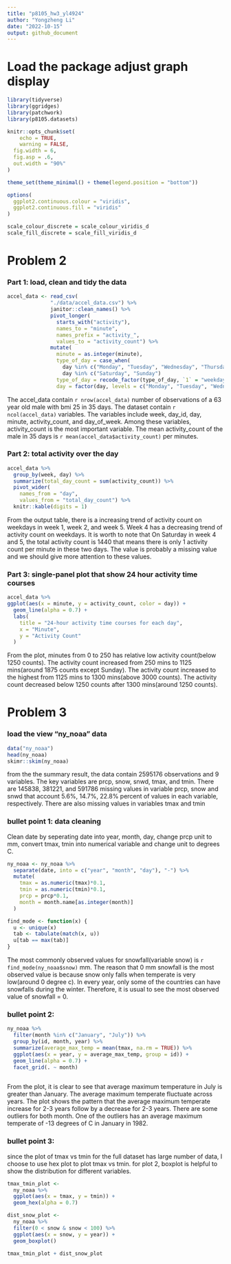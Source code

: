 ```yaml
---
title: "p8105_hw3_yl4924"
author: "Yongzheng Li"
date: "2022-10-15"
output: github_document
---
```


# Load the package adjust graph display
```r
library(tidyverse)
library(ggridges)
library(patchwork)
library(p8105.datasets)

knitr::opts_chunk$set(
	echo = TRUE,
	warning = FALSE,
  fig.width = 6,
  fig.asp = .6,
  out.width = "90%"
)

theme_set(theme_minimal() + theme(legend.position = "bottom"))

options(
  ggplot2.continuous.colour = "viridis",
  ggplot2.continuous.fill = "viridis"
)

scale_colour_discrete = scale_colour_viridis_d
scale_fill_discrete = scale_fill_viridis_d
```

# Problem 2

### Part 1: load, clean and tidy the data
```r
accel_data <- read_csv(
              "./data/accel_data.csv") %>% 
              janitor::clean_names() %>% 
              pivot_longer(
                starts_with("activity"),
                names_to = "minute",
                names_prefix = "activity_",
                values_to = "activity_count") %>% 
              mutate(
                minute = as.integer(minute),
                type_of_day = case_when(
                  day %in% c("Monday", "Tuesday", "Wednesday", "Thursday", "Friday") ~ 1,
                  day %in% c("Saturday", "Sunday")                                   ~ 2),
                type_of_day = recode_factor(type_of_day, `1` = "weekday", `2` = "weekend"),
                day = factor(day, levels = c("Monday", "Tuesday", "Wednesday", "Thursday", "Friday","Saturday", "Sunday")))
```

The accel_data contain `r nrow(accel_data)` number of observations of a 63 year old male with bmi 25 in 35 days. The dataset contain `r ncol(accel_data)` variables. The variables include week, day_id, day, minute, activity_count, and day_of_week. Among these variables, activity_count is the most important variable. The mean activity_count of the male in 35 days is `r mean(accel_data$activity_count)` per minutes.

### Part 2: total activity over the day
```r
accel_data %>% 
  group_by(week, day) %>% 
  summarize(total_day_count = sum(activity_count)) %>% 
  pivot_wider(
    names_from = "day",
    values_from = "total_day_count") %>% 
  knitr::kable(digits = 1)

```

From the output table, there is a increasing trend of activity count on weekdays in week 1, week 2, and week 5. Week 4 has a decreasing trend of activity count on weekdays. It is worth to note that On Saturday in week 4 and 5, the total activity count is 1440 that means there is only 1 activity count per minute in these two days. The value is probably a missing value and we should give more attention to these values.

### Part 3: single-panel plot that show 24 hour activity time courses 
```r
accel_data %>% 
ggplot(aes(x = minute, y = activity_count, color = day)) +
  geom_line(alpha = 0.7) +
  labs(
    title = "24-hour activity time courses for each day",
    x = "Minute",
    y = "Activity Count"
  )
```
From the plot, minutes from 0 to 250 has relative low activity count(below 1250 counts). The activity count increased from 250 mins to 1125 mins(around 1875 counts except Sunday). The activity count increased to the highest from 1125 mins to 1300 mins(above 3000 counts). The activity count decreased below 1250 counts after 1300 mins(around 1250 counts).

# Problem 3

### load the view "ny_noaa" data 
```r
data("ny_noaa")
head(ny_noaa)
skimr::skim(ny_noaa)
```

from the the summary result, the data contain 2595176 observations and 9 variables. The key variables are prcp, snow, snwd, tmax, and tmin. There are 145838, 381221, and 591786 missing values in variable prcp, snow and snwd that account 5.6%, 14.7%, 22.8% percent of values in each variable, respectively. There are also missing values in variables tmax and tmin 

### bullet point 1: data cleaning
Clean date by seperating date into year, month, day, change prcp unit to mm, convert tmax, tmin into numerical variable and change unit to degrees C.
```r
ny_noaa <- ny_noaa %>% 
  separate(date, into = c("year", "month", "day"), "-") %>% 
  mutate(
    tmax = as.numeric(tmax)*0.1,
    tmin = as.numeric(tmin)*0.1,
    prcp = prcp*0.1,
    month = month.name[as.integer(month)]
  )

find_mode <- function(x) {
  u <- unique(x)
  tab <- tabulate(match(x, u))
  u[tab == max(tab)]
}
```

The most commonly observed values for snowfall(variable snow) is `r find_mode(ny_noaa$snow)` mm. The reason that 0 mm snowfall is the most observed value is because snow only falls when temperate is very low(around 0 degree c). In every year, only some of the countries can have snowfalls during the winter. Therefore, it is usual to see the most observed value of snowfall = 0. 

### bullet point 2: 
```r
ny_noaa %>% 
  filter(month %in% c("January", "July")) %>% 
  group_by(id, month, year) %>% 
  summarize(average_max_temp = mean(tmax, na.rm = TRUE)) %>% 
  ggplot(aes(x = year, y = average_max_temp, group = id)) +
  geom_line(alpha = 0.7) +
  facet_grid(. ~ month)
  
```

From the plot, it is clear to see that average maximum temperature in July is greater than January. The average maximum temperate fluctuate across years. The plot shows the pattern that the average maximum temperate increase for 2-3 years follow by a decrease for 2-3 years. There are some outliers for both month. One of the outliers has an average maximum temperate of -13 degrees of C in January in 1982.

### bullet point 3:

since the plot of tmax vs tmin for the full dataset has large number of data, I choose to use hex plot to plot tmax vs tmin. for plot 2, boxplot is helpful to show the distribution for different variables. 
```r
tmax_tmin_plot <- 
  ny_noaa %>% 
  ggplot(aes(x = tmax, y = tmin)) + 
  geom_hex(alpha = 0.7)

dist_snow_plot <-
  ny_noaa %>% 
  filter(0 < snow & snow < 100) %>% 
  ggplot(aes(x = snow, y = year)) +
  geom_boxplot()

tmax_tmin_plot + dist_snow_plot

```



